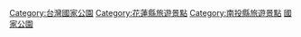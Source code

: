 {{Catnav|頁面分類|...|公園類型|國家公園|台灣國家公園}}
{{Catnav|頁面分類|...|台灣|台灣地理|台灣國家公園}}
{{Catnav|頁面分類|...|台灣|台灣環境|台灣自然保育|台灣國家公園}}
{{Catnav|頁面分類|...|台灣|台灣旅遊|台灣旅遊景點|台灣國家公園}}
{{catmore}}

[[Category:台灣國家公園|Category:台灣國家公園]]
[[Category:花蓮縣旅遊景點|Category:花蓮縣旅遊景點]]
[[Category:南投縣旅遊景點|Category:南投縣旅遊景點]]
[[Category:台中市旅遊自然景點|國家公園]]
